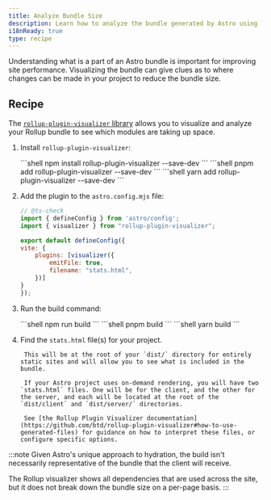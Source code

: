 ```yaml
---
title: Analyze Bundle Size
description: Learn how to analyze the bundle generated by Astro using `rollup-plugin-visualizer`.
i18nReady: true
type: recipe
---
```



Understanding what is a part of an Astro bundle is important for improving site performance. Visualizing the bundle can give clues as to where changes can be made in your project to reduce the bundle size.

## Recipe

The [`rollup-plugin-visualizer` library](https://github.com/btd/rollup-plugin-visualizer) allows you to visualize and analyze your Rollup bundle to see which modules are taking up space.
<Steps>
1. Install `rollup-plugin-visualizer`:

    <PackageManagerTabs>
        <Fragment slot="npm">
        ```shell
        npm install rollup-plugin-visualizer --save-dev
        ```
        </Fragment>
        <Fragment slot="pnpm">
        ```shell
        pnpm add rollup-plugin-visualizer --save-dev
        ```
        </Fragment>
        <Fragment slot="yarn">
        ```shell
        yarn add rollup-plugin-visualizer --save-dev
        ```
        </Fragment>
    </PackageManagerTabs>

2. Add the plugin to the `astro.config.mjs` file:

    ```js
    // @ts-check
    import { defineConfig } from 'astro/config';
    import { visualizer } from "rollup-plugin-visualizer";

    export default defineConfig({
    vite: {
        plugins: [visualizer({
            emitFile: true,
            filename: "stats.html",
        })]
    }
    });
    ```
3. Run the build command:

    <PackageManagerTabs>
        <Fragment slot="npm">
        ```shell
        npm run build
        ```
        </Fragment>
        <Fragment slot="pnpm">
        ```shell
        pnpm build
        ```
        </Fragment>
        <Fragment slot="yarn">
        ```shell
        yarn build
        ```
        </Fragment>
    </PackageManagerTabs>

4. Find the `stats.html` file(s) for your project.

		This will be at the root of your `dist/` directory for entirely static sites and will allow you to see what is included in the bundle.
		
		If your Astro project uses on-demand rendering, you will have two `stats.html` files. One will be for the client, and the other for the server, and each will be located at the root of the `dist/client` and `dist/server/` directories.
		
		See [the Rollup Plugin Visualizer documentation](https://github.com/btd/rollup-plugin-visualizer#how-to-use-generated-files) for guidance on how to interpret these files, or configure specific options.
		
</Steps>

:::note
Given Astro's unique approach to hydration, the build isn't necessarily representative of the bundle 
that the client will receive. 

The Rollup visualizer shows all dependencies that are used across the site, but it does not break down the bundle size on a per-page basis.
:::